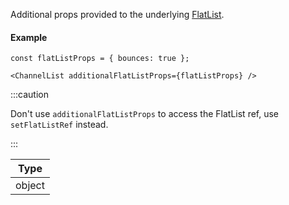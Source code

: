 Additional props provided to the underlying [FlatList](https://reactnative.dev/docs/flatlist#props).

#### Example

```tsx
const flatListProps = { bounces: true };

<ChannelList additionalFlatListProps={flatListProps} />
```

:::caution

Don't use `additionalFlatListProps` to access the FlatList ref, use `setFlatListRef` instead.

:::

| Type |
| - |
| object |

